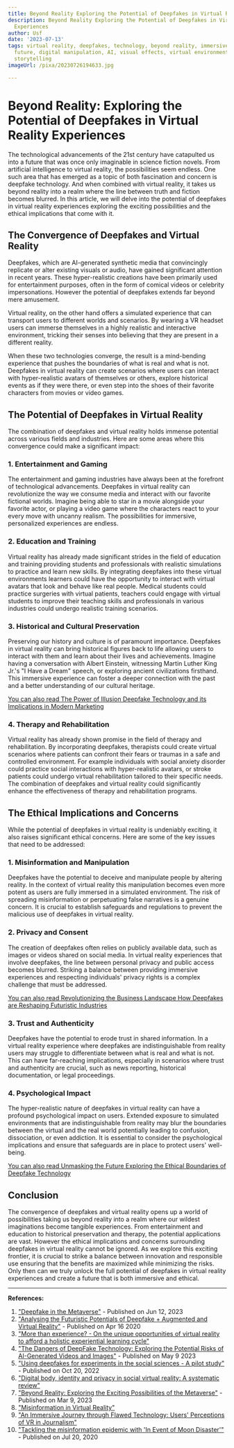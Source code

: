 ```yaml
---
title: Beyond Reality Exploring the Potential of Deepfakes in Virtual Reality Experiences
description: Beyond Reality Exploring the Potential of Deepfakes in Virtual Reality
  Experiences
author: Usf
date: '2023-07-13'
tags: virtual reality, deepfakes, technology, beyond reality, immersive experiences,
  future, digital manipulation, AI, visual effects, virtual environment, interactive
  storytelling
imageUrl: /pixa/20230726194633.jpg

---
```

# Beyond Reality: Exploring the Potential of  Deepfakes in  Virtual Reality Experiences

The technological advancements of the 21st  century have catapulted us into a future that was once only  imaginable in science fiction novels. From artificial intelligence to virtual reality, the  possibilities seem endless. One such  area  that has emerged as a topic of both fascination and  concern is  deepfake technology. And when combined with virtual reality, it takes us beyond reality into a realm where the line between truth and fiction becomes blurred. In  this article,  we will  delve into the potential of deepfakes in  virtual reality experiences exploring the exciting possibilities and the ethical implications  that come with it.

## The Convergence  of Deepfakes and  Virtual Reality

Deepfakes, which are  AI-generated synthetic media  that convincingly replicate or alter existing visuals or  audio, have gained significant attention  in recent years. These hyper-realistic creations have been primarily used for entertainment  purposes, often in the form of comical videos or celebrity impersonations. However the  potential of deepfakes extends far beyond mere amusement.

Virtual reality, on the other hand offers a simulated experience that can transport users to different  worlds and scenarios. By wearing a VR headset users can immerse themselves in a highly realistic and  interactive environment, tricking their senses into believing that  they are present in a different reality.

When these two technologies converge, the result is a mind-bending experience that pushes the  boundaries of what is real  and what is not. Deepfakes in virtual reality can create  scenarios  where users can interact with hyper-realistic avatars of themselves  or others, explore historical events as if  they  were there, or even step into the shoes of their favorite characters from movies or video games.

## The Potential of Deepfakes in Virtual  Reality

The combination of deepfakes and virtual reality holds immense potential across  various fields  and industries. Here are some  areas where this convergence could make a significant impact:

### 1. Entertainment and Gaming

The entertainment  and gaming industries have always been at the forefront of  technological advancements. Deepfakes in virtual reality can revolutionize the way we consume media and  interact with  our favorite fictional worlds. Imagine being able to star in a movie alongside your favorite actor, or playing a  video game where the characters react to your every move with uncanny  realism. The possibilities for immersive, personalized experiences are endless.

### 2. Education and Training

Virtual reality has  already made significant strides in the field of education and training providing students and professionals with realistic simulations to practice and learn new skills. By integrating deepfakes into these virtual environments  learners could have the  opportunity to interact  with virtual avatars that look and  behave  like real people. Medical students could practice surgeries with virtual patients, teachers could engage with virtual students to improve their  teaching skills and professionals in various industries could undergo  realistic training scenarios.

### 3. Historical and Cultural Preservation

Preserving our history and culture is of paramount importance. Deepfakes in virtual  reality can bring historical  figures back to life allowing users to interact with them and learn about their lives and achievements. Imagine having a conversation  with  Albert Einstein, witnessing Martin Luther  King Jr.'s  "I Have a Dream" speech, or exploring ancient civilizations firsthand.  This immersive  experience can foster a deeper connection with the past and a better understanding of our cultural heritage.

[You can also read The Power of Illusion Deepfake Technology and its Implications in Modern Marketing](The%20Power%20of%20Illusion%20Deepfake%20Technology%20and%20its%20Implications%20in%20Modern%20Marketing)


### 4. Therapy and Rehabilitation

Virtual reality  has already shown  promise in the field of therapy and rehabilitation. By incorporating deepfakes, therapists could create virtual scenarios where patients can confront their  fears or traumas in a safe and controlled environment. For example individuals with social anxiety disorder  could practice  social  interactions with  hyper-realistic avatars,  or stroke patients could undergo virtual rehabilitation tailored to their specific  needs. The combination of deepfakes and virtual reality could significantly enhance the effectiveness  of therapy and rehabilitation programs.

## The Ethical Implications and Concerns

While the potential of deepfakes in virtual reality is undeniably  exciting, it also raises  significant ethical concerns. Here are some of the key  issues that need  to be addressed:

###  1. Misinformation and Manipulation

Deepfakes have the potential to deceive and manipulate people by altering  reality.  In the context of virtual reality  this manipulation becomes even more potent as users are fully immersed in a  simulated environment. The risk of spreading misinformation or perpetuating false narratives is a genuine concern. It is crucial to establish safeguards and regulations to prevent the malicious use of deepfakes in virtual reality.

### 2. Privacy and Consent

The creation of deepfakes often relies on publicly available data, such as images or videos shared on  social media. In virtual  reality experiences that involve  deepfakes, the line between personal privacy and public access becomes blurred. Striking a balance between providing immersive experiences and respecting individuals' privacy rights is a complex challenge that must be addressed.

[You can also read Revolutionizing the Business Landscape How Deepfakes are Reshaping Futuristic Industries](Revolutionizing%20the%20Business%20Landscape%20How%20Deepfakes%20are%20Reshaping%20Futuristic%20Industries)


### 3. Trust and Authenticity

Deepfakes  have the potential to  erode trust in shared information. In a virtual reality experience where deepfakes are indistinguishable from reality users may struggle to differentiate between what  is real and what is not. This can have far-reaching implications,  especially in scenarios where trust and authenticity are crucial, such as news reporting, historical documentation, or legal  proceedings.

### 4. Psychological Impact

The hyper-realistic nature of deepfakes in virtual reality can have a profound psychological impact  on users. Extended exposure  to simulated  environments that  are indistinguishable from reality may blur the boundaries between the virtual and  the real world potentially leading  to confusion, dissociation, or  even addiction. It is essential to  consider the psychological implications and ensure that safeguards are  in place to protect users' well-being.

[You can  also read Unmasking the Future Exploring the Ethical  Boundaries of Deepfake Technology](Unmasking%20the%20Future%20Exploring%20the%20Ethical%20Boundaries%20of%20Deepfake%20Technology)


## Conclusion

The convergence of  deepfakes and virtual reality opens up a world of possibilities taking us beyond reality into a realm where our wildest imaginations become tangible experiences. From entertainment and education to historical preservation and therapy, the potential applications are vast. However the ethical implications and concerns surrounding deepfakes in virtual reality cannot be ignored. As we explore this exciting frontier, it is crucial to strike a balance between innovation and responsible use ensuring that the benefits are maximized while minimizing the risks. Only then  can we truly unlock the full potential of deepfakes in virtual reality experiences and create a future that  is both immersive and  ethical.

---

**References:**

1. ["Deepfake in the Metaverse"](https://arxiv.org/pdf/2306.07011) - Published on Jun 12, 2023
2. ["Analysing  the  Futuristic Potentials of Deepfake +  Augmented and Virtual  Reality"](https://www.analyticsinsight.net/analysing-the-futuristic-potentials-of-deepfake-augmented-and-virtual-reality/) - Published  on Apr 16  2020
3. ["More than experience? - On the unique opportunities of virtual reality to afford a holistic experiential  learning cycle"](https://www.sciencedirect.com/science/article/pii/S1096751621000130)
4. ["The Dangers of  DeepFake Technology:  Exploring the Potential  Risks of AI-Generated Videos and Images"](https://hackernoon.com/the-dangers-of-deepfake-technology-exploring-the-potential-risks-of-ai-generated-videos-and-images)  - Published on May 9 2023
5. ["Using deepfakes for experiments in the  social sciences - A pilot  study"](https://www.frontiersin.org/articles/10.3389/fsoc.2022.907199/full) - Published on Oct 20, 2022
6. ["Digital body, identity and  privacy in social virtual reality: A systematic review"](https://www.frontiersin.org/articles/10.3389/frvir.2022.974652/full)
7. ["Beyond Reality: Exploring the  Exciting  Possibilities of the Metaverse"](https://www.linkedin.com/pulse/beyond-reality-exploring-exciting-possibilities-metaverse) - Published on Mar 9,  2023
8. ["Misinformation in Virtual Reality"](https://www.stanfordvr.com/mm/2023/04/brown_vr.pdf)
9. ["An Immersive Journey through Flawed Technology:  Users' Perceptions of  VR in Journalism"](https://www.mdpi.com/2673-5172/2/3/27)
10. ["Tackling the misinformation epidemic with 'In Event of Moon Disaster'"](https://news.mit.edu/2020/mit-tackles-misinformation-in-event-of-moon-disaster-0720) - Published on Jul 20, 2020